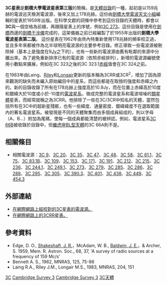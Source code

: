 {{Infobox Astronomical Survey
| bgcolour = 
| name = 3C星表
| image = 
| caption = 
| organization = [[劍橋大學|劍橋大學]][[卡文迪什實驗室|電波天文小組]]
| alt_names = 
| wavelength = 159-兆赫電波
| source = [[Mullard_Radio_Astronomy_Observatory|Mullard Radio Astronomy Observatory]]
| goals = 第一份詳細的電波源巡天
| products = 3C星表
| website = [http://cdsweb.u-strasbg.fr/viz-bin/Cat?VIII/1A 3C星表和3CR星表]
}}
'''3C星表'''是'''劍橋大學電波星表第三版'''的簡稱，是[[天體目錄|天體目錄]]的一種，起初是以159兆赫的電波巡天檢測電波源，後來又加上178兆赫。這份由[[劍橋大學|劍橋大學]][[卡文迪什實驗室|電波天文小組]]編輯的星表於1959年出版。在科學文獻的詞條中參考到這份目錄的天體時，都會以''' 3C '''與一個空格為前綴，再跟隨星表上的序號，例如[[3C_273|3C 273]]。這份目錄是使用在[[劍橋|劍橋]]西邊的[[劍橋干涉儀|劍橋干涉儀]]完成的，這架儀器之前已經編製了於1955年出版的'''劍橋大學電波星表第二版'''。
這份星表在1962年由貝內特重新使用178兆赫的頻率校正過，並且多年來都被作為北半球明亮電波源的主要參考目錄。修正導致一些電波源被刪除掉（基本上是強度在9[[央斯基_(單位)|Jy]]之下的），也有一些新的電波源由舊有毗鄰的來源中分離出來。為了避免重新排序已有的電波源（依照赤經排列），新增的電波源編號使用小數點來擴展，例如在3C 323之後的3C 323.1[[赤經|赤經]]值會在3C 324之前。

在1983年由Laing、[[Julia_Riley|Riley]]和[[Malcolm_Longair|Longair]]更新的版本稱為3CRR或3CR<sup>2</sup>，增加了因為原來觀測的缺失而未編入原始編目中的星系，而這些都是在取捨的強度和赤緯之內的。新的目錄收錄了所有在178兆赫上強度高於10.9Jy，而在位置上赤緯高於10度和銀緯大於10度或小於-10度的[[電波星系|電波星系]]，做成完整的電波星系和電波喧噪的[[類星體|類星體]]星表，而經常就稱之為3CRR。他排除了一些在3C/3CR中知名的天體，當然包括所有在3C中的超新星殘骸，也有一些緯度、通量密度、銀緯緯度不在選取範圍內的著名電波星系。被發現是不同的天體聚集而由多個成員組成的，則以字母（A、B…）附加為尾碼，使每一個成員都能清楚的被辨認。例如，電波星系[[QSO_B0220+427|3C 66B]]被收錄於目錄中，但[[蠍虎座BL型天體|蠍虎座BL型天體]]的3C 66A則不是。

== 相關條目 ==
{{劍橋星表}}
* 相關電波源：[[3C_9|3C 9]]、[[3C_20|3C 20]]、[[3C_35|3C 35]]、[[3C_47|3C 47]]、[[3C_48|3C 48]]、[[3C_58|3C 58]]、[[3C_61.1|3C 61.1]]、[[3C_75|3C 75]]、[[3C_83.1B|3C 83.1B]]、[[3C_109|3C 109]]、[[3C_153|3C 153]]、[[3C_171|3C 171]]、[[3C_191|3C 191]]、[[3C_212|3C 212]]、[[3C_215|3C 215]]、[[3C_236|3C 236]]、[[3C_244.1|3C 244.1]]、[[3C_249.1|3C 249.1]]、[[3C_273|3C 273]]、[[3C_279|3C 279]]、[[3C_285|3C 285]]、[[3C_286|3C 286]]、[[3C_288|3C 288]]、[[3C_295|3C 295]]、[[3C_305|3C 305]]、[[3C_390.3|3C 390.3]]、[[3C_401|3C 401]]、[[3C_438|3C 438]]、[[3C_449|3C 449]]、[[3C_454.3|3C 454.3]]

== 外部連結 ==
*[https://web.archive.org/web/20070518020945/http://cdsweb.u-strasbg.fr/viz-bin/Cat?VIII%2F1A 在網際網路上經校對的3C星表的電波源。]
*[https://web.archive.org/web/20070311153308/http://3crr.dyndns.org/ 在網際網路上的3CRR星表。]

== 參考資料 ==
*Edge, D. O., [[John_R_Shakeshaft|Shakeshaft, J. R.]]，McAdam, W. B., [[John_E._Baldwin|Baldwin, J. E.]]，& Archer, S. 1959, Mem. R. Astron. Soc., 68, 37, 'A survey of radio sources at a frequency of 159 Mc/s'
*Bennett A. S., 1962, MNRAS, 125, 75-86
*Laing R.A., Riley J.M., Longair M.S., 1983, MNRAS, 204, 151

[[Category:卡文迪許實驗室|3C]]
[[Category:天體目錄|Cambridge Survey 3]]
[[Category:天文學巡天|Cambridge Survey 3]]
[[Category:3C天體|]]